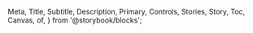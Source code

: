   Meta,
  Title,
  Subtitle,
  Description,
  Primary,
  Controls,
  Stories,
  Story,
  Toc,
  Canvas,
  of,
} from '@storybook/blocks';


<Meta of={ListItemStories} />

<Title />

{/* Table of Contents */}

- [Overview](#overview)
- [Props](#props)
- [Usage](#usage)
- [Variants](#variants)

## Overview

{/* todo: overview */}

<Primary />

## Props

<Controls />

## Usage

{/* todo: usages */}

## Variants

### Overview

<Canvas>
  <Story of={ListItemStories.Overview} />
</Canvas>

{/* todo: Story variants */}

## Guidelines

- Best practices are available [here]({/* todo: place best practices link here*/})

## Feedback & contact

- Help us improve this pattern by providing feedback, asking questions, and leaving any other comments [here](https://github.com/bouygues-construction/design-system-bycn/issues/new)
